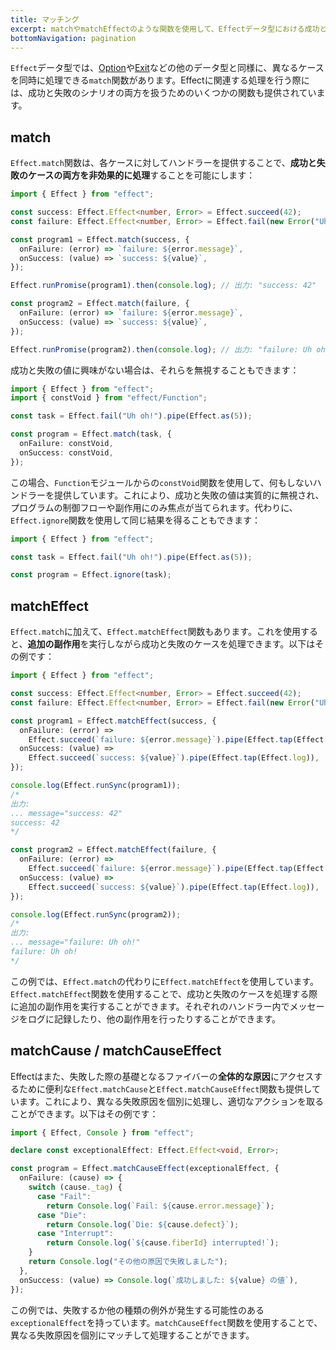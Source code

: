 ```yaml
---
title: マッチング
excerpt: matchやmatchEffectのような関数を使用して、Effectデータ型における成功と失敗のケースをどのように処理するかを学びます。副作用を実行し、値を無視し、失敗の全体的な原因にアクセスする技術を習得します。Effectプログラムの制御フローを効果的に管理し、エラーを処理します。
bottomNavigation: pagination
---
```


`Effect`データ型では、[Option](../../other/data-types/option#matching)や[Exit](../../other/data-types/exit#matching)などの他のデータ型と同様に、異なるケースを同時に処理できる`match`関数があります。Effectに関連する処理を行う際には、成功と失敗のシナリオの両方を扱うためのいくつかの関数も提供されています。

## match

`Effect.match`関数は、各ケースに対してハンドラーを提供することで、**成功と失敗のケースの両方を非効果的に処理**することを可能にします：

```ts twoslash
import { Effect } from "effect";

const success: Effect.Effect<number, Error> = Effect.succeed(42);
const failure: Effect.Effect<number, Error> = Effect.fail(new Error("Uh oh!"));

const program1 = Effect.match(success, {
  onFailure: (error) => `failure: ${error.message}`,
  onSuccess: (value) => `success: ${value}`,
});

Effect.runPromise(program1).then(console.log); // 出力: "success: 42"

const program2 = Effect.match(failure, {
  onFailure: (error) => `failure: ${error.message}`,
  onSuccess: (value) => `success: ${value}`,
});

Effect.runPromise(program2).then(console.log); // 出力: "failure: Uh oh!"
```

成功と失敗の値に興味がない場合は、それらを無視することもできます：

```ts twoslash
import { Effect } from "effect";
import { constVoid } from "effect/Function";

const task = Effect.fail("Uh oh!").pipe(Effect.as(5));

const program = Effect.match(task, {
  onFailure: constVoid,
  onSuccess: constVoid,
});
```

この場合、`Function`モジュールからの`constVoid`関数を使用して、何もしないハンドラーを提供しています。これにより、成功と失敗の値は実質的に無視され、プログラムの制御フローや副作用にのみ焦点が当てられます。代わりに、`Effect.ignore`関数を使用して同じ結果を得ることもできます：

```ts twoslash
import { Effect } from "effect";

const task = Effect.fail("Uh oh!").pipe(Effect.as(5));

const program = Effect.ignore(task);
```

## matchEffect

`Effect.match`に加えて、`Effect.matchEffect`関数もあります。これを使用すると、**追加の副作用**を実行しながら成功と失敗のケースを処理できます。以下はその例です：

```ts twoslash
import { Effect } from "effect";

const success: Effect.Effect<number, Error> = Effect.succeed(42);
const failure: Effect.Effect<number, Error> = Effect.fail(new Error("Uh oh!"));

const program1 = Effect.matchEffect(success, {
  onFailure: (error) =>
    Effect.succeed(`failure: ${error.message}`).pipe(Effect.tap(Effect.log)),
  onSuccess: (value) =>
    Effect.succeed(`success: ${value}`).pipe(Effect.tap(Effect.log)),
});

console.log(Effect.runSync(program1));
/*
出力:
... message="success: 42"
success: 42
*/

const program2 = Effect.matchEffect(failure, {
  onFailure: (error) =>
    Effect.succeed(`failure: ${error.message}`).pipe(Effect.tap(Effect.log)),
  onSuccess: (value) =>
    Effect.succeed(`success: ${value}`).pipe(Effect.tap(Effect.log)),
});

console.log(Effect.runSync(program2));
/*
出力:
... message="failure: Uh oh!"
failure: Uh oh!
*/
```

この例では、`Effect.match`の代わりに`Effect.matchEffect`を使用しています。`Effect.matchEffect`関数を使用することで、成功と失敗のケースを処理する際に追加の副作用を実行することができます。それぞれのハンドラー内でメッセージをログに記録したり、他の副作用を行ったりすることができます。

## matchCause / matchCauseEffect

Effectはまた、失敗した際の基礎となるファイバーの**全体的な原因**にアクセスするために便利な`Effect.matchCause`と`Effect.matchCauseEffect`関数も提供しています。これにより、異なる失敗原因を個別に処理し、適切なアクションを取ることができます。以下はその例です：

```ts twoslash
import { Effect, Console } from "effect";

declare const exceptionalEffect: Effect.Effect<void, Error>;

const program = Effect.matchCauseEffect(exceptionalEffect, {
  onFailure: (cause) => {
    switch (cause._tag) {
      case "Fail":
        return Console.log(`Fail: ${cause.error.message}`);
      case "Die":
        return Console.log(`Die: ${cause.defect}`);
      case "Interrupt":
        return Console.log(`${cause.fiberId} interrupted!`);
    }
    return Console.log("その他の原因で失敗しました");
  },
  onSuccess: (value) => Console.log(`成功しました: ${value} の値`),
});
```

この例では、失敗するか他の種類の例外が発生する可能性のある`exceptionalEffect`を持っています。`matchCauseEffect`関数を使用することで、異なる失敗原因を個別にマッチして処理することができます。
